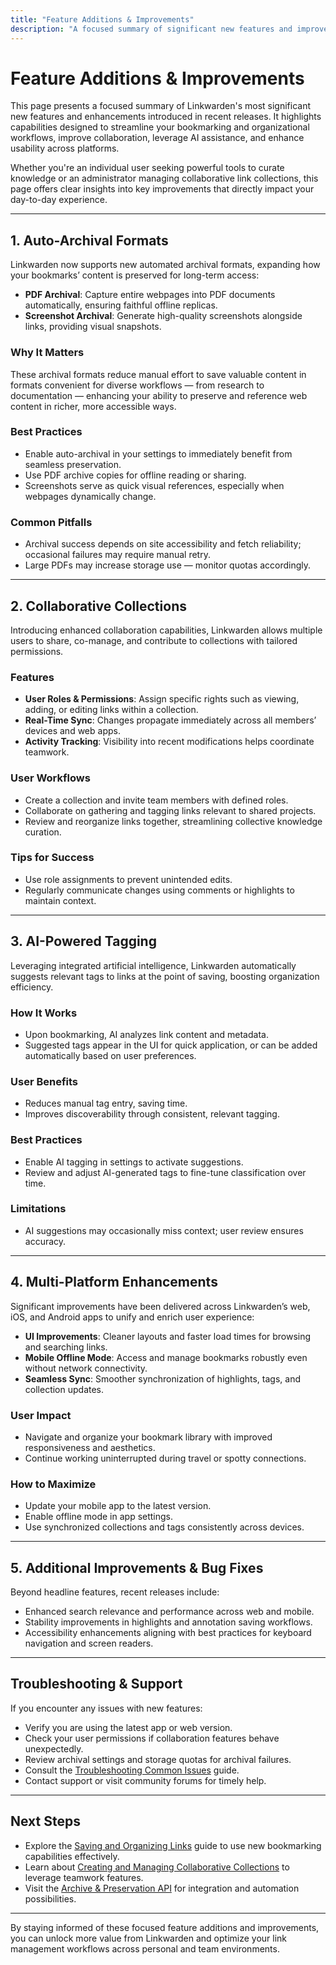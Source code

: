 ```yaml
---
title: "Feature Additions & Improvements"
description: "A focused summary of significant new features and improvements in recent releases. Explore major additions such as auto-archival formats, collaborative collections, AI tagging, and multi-platform enhancements across web and mobile. This page helps users and admins quickly understand the most impactful new capabilities and how they enhance day-to-day use."
---
```


# Feature Additions & Improvements

This page presents a focused summary of Linkwarden's most significant new features and enhancements introduced in recent releases. It highlights capabilities designed to streamline your bookmarking and organizational workflows, improve collaboration, leverage AI assistance, and enhance usability across platforms.

Whether you're an individual user seeking powerful tools to curate knowledge or an administrator managing collaborative link collections, this page offers clear insights into key improvements that directly impact your day-to-day experience.

---

## 1. Auto-Archival Formats

Linkwarden now supports new automated archival formats, expanding how your bookmarks’ content is preserved for long-term access:

- **PDF Archival**: Capture entire webpages into PDF documents automatically, ensuring faithful offline replicas.
- **Screenshot Archival**: Generate high-quality screenshots alongside links, providing visual snapshots.

### Why It Matters
These archival formats reduce manual effort to save valuable content in formats convenient for diverse workflows — from research to documentation — enhancing your ability to preserve and reference web content in richer, more accessible ways.

### Best Practices
- Enable auto-archival in your settings to immediately benefit from seamless preservation.
- Use PDF archive copies for offline reading or sharing.
- Screenshots serve as quick visual references, especially when webpages dynamically change.

### Common Pitfalls
- Archival success depends on site accessibility and fetch reliability; occasional failures may require manual retry.
- Large PDFs may increase storage use — monitor quotas accordingly.

---

## 2. Collaborative Collections

Introducing enhanced collaboration capabilities, Linkwarden allows multiple users to share, co-manage, and contribute to collections with tailored permissions.

### Features
- **User Roles & Permissions**: Assign specific rights such as viewing, adding, or editing links within a collection.
- **Real-Time Sync**: Changes propagate immediately across all members’ devices and web apps.
- **Activity Tracking**: Visibility into recent modifications helps coordinate teamwork.

### User Workflows
- Create a collection and invite team members with defined roles.
- Collaborate on gathering and tagging links relevant to shared projects.
- Review and reorganize links together, streamlining collective knowledge curation.

### Tips for Success
- Use role assignments to prevent unintended edits.
- Regularly communicate changes using comments or highlights to maintain context.

---

## 3. AI-Powered Tagging

Leveraging integrated artificial intelligence, Linkwarden automatically suggests relevant tags to links at the point of saving, boosting organization efficiency.

### How It Works
- Upon bookmarking, AI analyzes link content and metadata.
- Suggested tags appear in the UI for quick application, or can be added automatically based on user preferences.

### User Benefits
- Reduces manual tag entry, saving time.
- Improves discoverability through consistent, relevant tagging.

### Best Practices
- Enable AI tagging in settings to activate suggestions.
- Review and adjust AI-generated tags to fine-tune classification over time.

### Limitations
- AI suggestions may occasionally miss context; user review ensures accuracy.

---

## 4. Multi-Platform Enhancements

Significant improvements have been delivered across Linkwarden’s web, iOS, and Android apps to unify and enrich user experience:

- **UI Improvements**: Cleaner layouts and faster load times for browsing and searching links.
- **Mobile Offline Mode**: Access and manage bookmarks robustly even without network connectivity.
- **Seamless Sync**: Smoother synchronization of highlights, tags, and collection updates.

### User Impact
- Navigate and organize your bookmark library with improved responsiveness and aesthetics.
- Continue working uninterrupted during travel or spotty connections.

### How to Maximize
- Update your mobile app to the latest version.
- Enable offline mode in app settings.
- Use synchronized collections and tags consistently across devices.

---

## 5. Additional Improvements & Bug Fixes

Beyond headline features, recent releases include:

- Enhanced search relevance and performance across web and mobile.
- Stability improvements in highlights and annotation saving workflows.
- Accessibility enhancements aligning with best practices for keyboard navigation and screen readers.

---

## Troubleshooting & Support

If you encounter any issues with new features:

- Verify you are using the latest app or web version.
- Check your user permissions if collaboration features behave unexpectedly.
- Review archival settings and storage quotas for archival failures.
- Consult the [Troubleshooting Common Issues](https://linkwarden.com/getting-started/troubleshooting-faq/common-setup-issues) guide.
- Contact support or visit community forums for timely help.

---

## Next Steps

- Explore the [Saving and Organizing Links](https://linkwarden.com/guides/core-user-workflows/saving-links) guide to use new bookmarking capabilities effectively.
- Learn about [Creating and Managing Collaborative Collections](https://linkwarden.com/guides/collaboration-sharing/creating-collaborative-collections) to leverage teamwork features.
- Visit the [Archive & Preservation API](https://linkwarden.com/api-reference/advanced-features/archive-preservation-api) for integration and automation possibilities.

---

By staying informed of these focused feature additions and improvements, you can unlock more value from Linkwarden and optimize your link management workflows across personal and team environments.